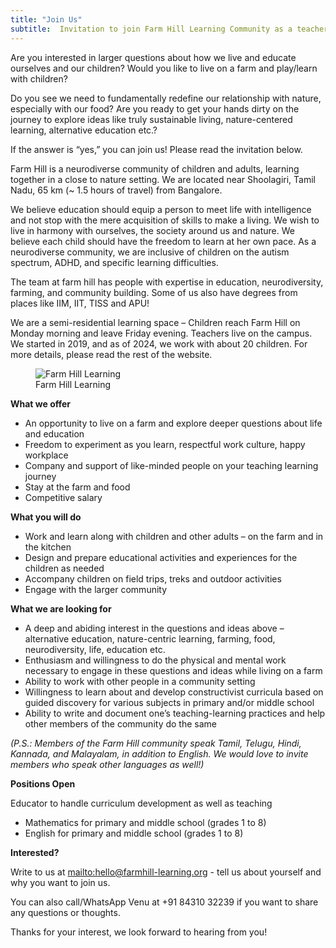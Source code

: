 ```yaml
---
title: "Join Us"
subtitle:  Invitation to join Farm Hill Learning Community as a teacher/co-learner!
---
```

Are you interested in larger questions about how we live and educate ourselves and our children? Would you like to live on a farm and play/learn with children?

Do you see we need to fundamentally redefine our relationship with nature, especially with our food? Are you ready to get your hands dirty on the journey to explore ideas like truly sustainable living, nature-centered learning, alternative education etc.?

If the answer is "yes," you can join us! Please read the invitation below.

Farm Hill is a neurodiverse community of children and adults, learning together in a close to nature setting. We are located near Shoolagiri, Tamil Nadu, 65 km (~ 1.5 hours of travel) from Bangalore.

We believe education should equip a person to meet life with intelligence and not stop with the mere acquisition of skills to make a living. We wish to live in harmony with ourselves, the society around us and nature. We believe each child should have the freedom to learn at her own pace. As a neurodiverse community, we are inclusive of children on the autism spectrum, ADHD, and specific learning difficulties.

The team at farm hill has people with expertise in education, neurodiversity, farming, and community building. Some of us also have degrees from places like IIM, IIT, TISS and APU!

We are a semi-residential learning space – Children reach Farm Hill on Monday morning and leave Friday evening. Teachers live on the campus. We started in 2019, and as of 2024, we work with about 20 children. For more details, please read the rest of the website.

![Farm Hill Learning](farmhill-topview.jpg)

**What we offer**

* An opportunity to live on a farm and explore deeper questions about life and education
* Freedom to experiment as you learn, respectful work culture, happy workplace
* Company and support of like-minded people on your teaching learning journey
* Stay at the farm and food
* Competitive salary

**What you will do**

* Work and learn along with children and other adults – on the farm and in the kitchen
* Design and prepare educational activities and experiences for the children as needed
* Accompany children on field trips, treks and outdoor activities
* Engage with the larger community

**What we are looking for**

* A deep and abiding interest in the questions and ideas above – alternative education, nature-centric learning, farming, food, neurodiversity, life, education etc.
* Enthusiasm and willingness to do the physical and mental work necessary to engage in these questions and ideas while living on a farm
* Ability to work with other people in a community setting
* Willingness to learn about and develop constructivist curricula based on guided discovery for various subjects in primary and/or middle school
* Ability to write and document one’s teaching-learning practices and help other members of the community do the same

_(P.S.: Members of the Farm Hill community speak Tamil, Telugu, Hindi, Kannada, and Malayalam, in addition to English. We would love to invite members who speak other languages as well!)_

**Positions Open**

Educator to handle curriculum development as well as teaching

* Mathematics for primary and middle school (grades 1 to 8)
* English for primary and middle school (grades 1 to 8)

**Interested?**

Write to us at  <mailto:hello@farmhill-learning.org> - tell us about yourself and why you want to join us.

You can also call/WhatsApp Venu at +91 84310 32239 if you want to share any questions or thoughts.

Thanks for your interest, we look forward to hearing from you!
